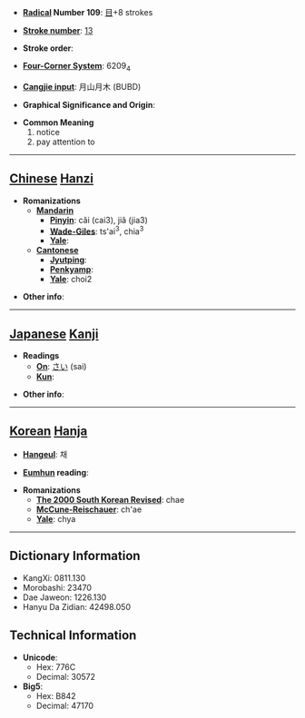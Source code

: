 * '''[[Wiktionary:Chinese radical index| Radical]] Number 109''': [[Wiktionary:Chinese radical index 目|目]]+8 strokes

* '''[[Wiktionary:Chinese total strokes index|Stroke number]]''': [[Wiktionary:Chinese total strokes index 13|13]]

* '''Stroke order''': 

* '''[[Wiktionary:Chinese four corner index|Four-Corner System]]''': 6209<sub>4</sub>

* '''[[Wiktionary:Chinese Cangjie index|Cangjie input]]''': 月山月木 (BUBD)

* '''Graphical Significance and Origin''': 

* '''Common Meaning'''
*#notice
*# pay attention to


----

== [[Chinese]] [[Hanzi]] ==

* '''Romanizations'''
** '''[[Mandarin]]'''
*** '''[[Pinyin]]''': cǎi (cai3), jiǎ (jia3)
*** '''[[Wade-Giles]]''': ts'ai<sup>3</sup>, chia<sup>3</sup>
*** '''[[Yale]]''': 
** '''[[Cantonese]]'''
*** '''[[Jyutping]]''':
*** '''[[Penkyamp]]''': 
*** '''[[Yale]]''': choi2

* '''Other info''': 

----

== [[Japanese]] [[Kanji]] ==

* '''Readings'''
** '''[[On]]''': [[さい]] (sai)
** '''[[Kun]]''': 

* '''Other info''':  

----

== [[Korean]] [[Hanja]] ==

* '''[[Hangeul]]''': 채

* '''[[Eumhun]] reading''': 

* '''Romanizations'''
** '''[[The 2000 South Korean Revised Romanization|The 2000 South Korean Revised]]''': chae
** '''[[McCune-Reischauer]]''': ch'ae
** '''[[Yale]]''': chya

----

== Dictionary Information ==

* KangXi: 0811.130
* Morobashi: 23470
* Dae Jaweon: 1226.130
* Hanyu Da Zidian: 42498.050

== Technical Information ==

* '''Unicode''':
** Hex: 776C
** Decimal: 30572
* '''Big5''':
** Hex: B842
** Decimal: 47170